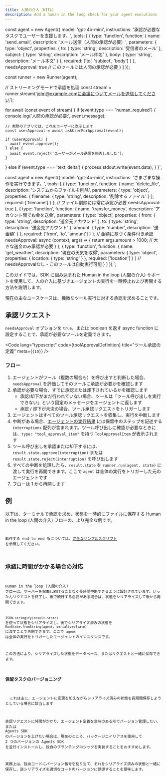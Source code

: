 ```yaml
---
title: 人間の介入（HITL）
description: Add a human in the loop check for your agent executions
---
```




const agent = new Agent({
  model: 'gpt-4o-mini',
  instructions: '承認が必要なタスクでユーザーを支援します。',
  tools: [
    {
      type: 'function',
      function: {
        name: 'send_email',
        description: 'メール送信（人間の承認が必要）',
        parameters: {
          type: 'object',
          properties: {
            to: { type: 'string', description: '受信者のメール' },
            subject: { type: 'string', description: 'メール件名' },
            body: { type: 'string', description: 'メール本文' }
          },
          required: ['to', 'subject', 'body']
        }
      },
      needsApproval: true // このツールには人間の承認が必要
    }
  ]
});

const runner = new Runner(agent);

// ストリーミングモードで承認を処理
const stream = runner.stream('john@example.comに会議についてメールを送信してください');

for await (const event of stream) {
  if (event.type === 'human_required') {
    console.log('人間の承認が必要:', event.message);
    
    // 実際のアプリでは、これをユーザーに表示します
    const userApproval = await askUserForApproval(event);
    
    if (userApproval) {
      await event.approve();
    } else {
      await event.reject('ユーザーがメール送信を拒否しました');
    }
  } else if (event.type === 'text_delta') {
    process.stdout.write(event.data);
  }
}`;


const agent = new Agent({
  model: 'gpt-4o-mini',
  instructions: 'さまざまな操作を実行できます。',
  tools: [
    {
      type: 'function',
      function: {
        name: 'delete_file',
        description: 'システムからファイルを削除',
        parameters: {
          type: 'object',
          properties: {
            filename: { type: 'string', description: '削除するファイル' }
          },
          required: ['filename']
        }
      },
      // ファイル削除には常に承認が必要
      needsApproval: true
    },
    {
      type: 'function',
      function: {
        name: 'transfer_money',
        description: 'アカウント間でお金を送金',
        parameters: {
          type: 'object',
          properties: {
            from: { type: 'string', description: '送金元アカウント' },
            to: { type: 'string', description: '送金先アカウント' },
            amount: { type: 'number', description: '送金額' }
          },
          required: ['from', 'to', 'amount']
        }
      },
      // 金額に基づく条件付き承認
      needsApproval: async (context, args) => {
        return args.amount > 1000; // 大きな送金のみ承認が必要
      }
    },
    {
      type: 'function',
      function: {
        name: 'get_weather',
        description: '現在の天気を取得',
        parameters: {
          type: 'object',
          properties: {
            location: { type: 'string' }
          },
          required: ['location']
        }
      }
      // needsApprovalなし - このツールは自動実行可能
    }
  ]
});`;

このガイドでは、SDK に組み込まれた Human in the loop (人間の介入) サポートを使用して、人の介入に基づきエージェントの実行を一時停止および再開する方法を説明します。

現在の主なユースケースは、機微なツール実行に対する承認を求めることです。

## 承認リクエスト

`needsApproval` オプションを `true`、または boolean を返す async function に設定することで、承認が必要なツールを定義できます。

<Code
  lang="typescript"
  code={toolApprovalDefinition}
  title="ツール承認の定義"
  meta={`{10}`}
/>

### フロー

1. エージェントがツール（複数の場合も）を呼び出すと判断した場合、`needsApproval` を評価してそのツールに承認が必要かを確認します
2. 承認が必要な場合、すでに承認または却下されているかを確認します
   - 承認/却下がまだ行われていない場合、ツールは「ツール呼び出しを実行できない」という固定のメッセージをエージェントに返します
   - 承認 / 却下が未決の場合、ツール承認リクエストをトリガーします
3. エージェントはすべてのツール承認リクエストを収集し、実行を中断します
4. 中断がある場合、[エージェントの実行結果](/openai-agents-js/ja/guides/result) には保留中のステップを記述する `interruptions` 配列が含まれます。ツール呼び出しに確認が必要なときには、`type: "tool_approval_item"` を持つ `ToolApprovalItem` が表示されます
5. ツール呼び出しを承認または却下するには、`result.state.approve(interruption)` または `result.state.reject(interruption)` を呼び出します
6. すべての中断を処理したら、`result.state` を `runner.run(agent, state)` に渡して実行を再開できます。ここで `agent` は全体の実行をトリガーした元のエージェントです
7. フローは 1 から再開します

## 例

以下は、ターミナルで承認を求め、状態を一時的にファイルに保存する Human in the loop (人間の介入) フローの、より完全な例です。

<Code
  lang="typescript"
  code={humanInTheLoopExample}
  title="Human in the loop (人間の介入)"
/>

動作する end-to-end 版については、[完全なサンプルスクリプト](https://github.com/openai/openai-agents-js/tree/main/examples/agent-patterns/human-in-the-loop.ts) を参照してください。

## 承認に時間がかかる場合の対応

Human in the loop (人間の介入) フローは、サーバーを稼働し続けることなく長時間中断できるように設計されています。いったんリクエストを終了し、後で続行する必要がある場合は、状態をシリアライズして後から再開できます。

`JSON.stringify(result.state)` を使って状態をシリアライズし、後でシリアライズ済みの状態を `RunState.fromString(agent, serializedState)` に渡すことで再開できます。ここで `agent` は全体の実行をトリガーしたエージェントのインスタンスです。

この方法により、シリアライズした状態をデータベース、またはリクエストと一緒に保存できます。

### 保留タスクのバージョニング

<Aside>
  これは主に、エージェントに変更を加えながらシリアライズ済みの状態を長期間保存しようとしている場合に該当します
</Aside>

承認リクエストに時間がかかり、エージェント定義を意味のある形でバージョン管理したい、または Agents SDK のバージョンを上げたい場合は、現在のところ、パッケージエイリアスを使用して 2 つのバージョンの Agents SDK を並行インストールし、独自のブランチングロジックを実装することをおすすめします。

実務上は、独自コードにバージョン番号を割り当て、それをシリアライズ済みの状態と一緒に保存し、逆シリアライズを適切なコードのバージョンに誘導することを意味します。
